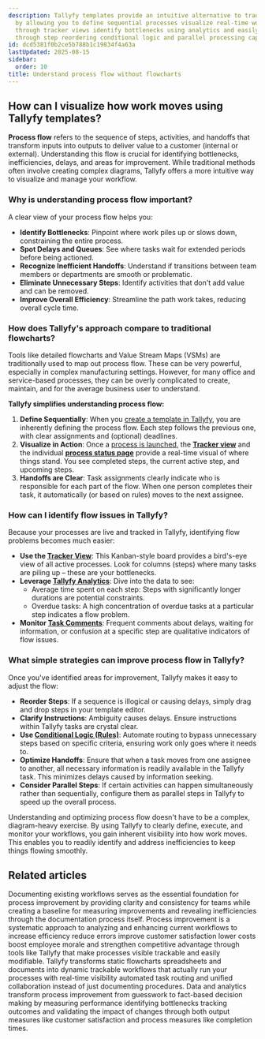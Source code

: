 ```yaml
---
description: Tallyfy templates provide an intuitive alternative to traditional flowcharts
  by allowing you to define sequential processes visualize real-time workflow status
  through tracker views identify bottlenecks using analytics and easily optimize flow
  through step reordering conditional logic and parallel processing capabilities.
id: dcd5381f0b2ce5b788b1c19834f4a63a
lastUpdated: 2025-08-15
sidebar:
  order: 10
title: Understand process flow without flowcharts
---
```


## How can I visualize how work moves using Tallyfy templates?

**Process flow** refers to the sequence of steps, activities, and handoffs that transform inputs into outputs to deliver value to a customer (internal or external). Understanding this flow is crucial for identifying bottlenecks, inefficiencies, delays, and areas for improvement. While traditional methods often involve creating complex diagrams, Tallyfy offers a more intuitive way to visualize and manage your workflow.

### Why is understanding process flow important?

A clear view of your process flow helps you:

-   **Identify Bottlenecks**: Pinpoint where work piles up or slows down, constraining the entire process.
-   **Spot Delays and Queues**: See where tasks wait for extended periods before being actioned.
-   **Recognize Inefficient Handoffs**: Understand if transitions between team members or departments are smooth or problematic.
-   **Eliminate Unnecessary Steps**: Identify activities that don't add value and can be removed.
-   **Improve Overall Efficiency**: Streamline the path work takes, reducing overall cycle time.

### How does Tallyfy's approach compare to traditional flowcharts?

Tools like detailed flowcharts and Value Stream Maps (VSMs) are traditionally used to map out process flow. These can be very powerful, especially in complex manufacturing settings. However, for many office and service-based processes, they can be overly complicated to create, maintain, and for the average business user to understand.

**Tallyfy simplifies understanding process flow:**

1.  **Define Sequentially**: When you [create a template in Tallyfy](/products/pro/documenting/templates/edit-templates/), you are inherently defining the process flow. Each step follows the previous one, with clear assignments and (optional) deadlines.
2.  **Visualize in Action**: Once a [process is launched](/products/pro/launching/), the **[Tracker view](/products/pro/tracking-and-tasks/tracker-view/)** and the individual **[process status page](/products/pro/tracking-and-tasks/tracker-view/how-can-i-manage-and-track-my-processes-on-tallyfy/)** provide a real-time visual of where things stand. You see completed steps, the current active step, and upcoming steps.
3.  **Handoffs are Clear**: Task assignments clearly indicate who is responsible for each part of the flow. When one person completes their task, it automatically (or based on rules) moves to the next assignee.

### How can I identify flow issues in Tallyfy?

Because your processes are live and tracked in Tallyfy, identifying flow problems becomes much easier:

-   **Use the [Tracker View](/products/pro/tracking-and-tasks/tracker-view/)**: This Kanban-style board provides a bird's-eye view of all active processes. Look for columns (steps) where many tasks are piling up – these are your bottlenecks.
-   **Leverage [Tallyfy Analytics](/products/pro/integrations/analytics/)**: Dive into the data to see:
    -   Average time spent on each step: Steps with significantly longer durations are potential constraints.
    -   Overdue tasks: A high concentration of overdue tasks at a particular step indicates a flow problem.
-   **Monitor [Task Comments](/products/pro/tracking-and-tasks/tasks/how-to-report-and-resolve-issues-in-tallyfy/)**: Frequent comments about delays, waiting for information, or confusion at a specific step are qualitative indicators of flow issues.

### What simple strategies can improve process flow in Tallyfy?

Once you've identified areas for improvement, Tallyfy makes it easy to adjust the flow:

-   **Reorder Steps**: If a sequence is illogical or causing delays, simply drag and drop steps in your template editor.
-   **Clarify Instructions**: Ambiguity causes delays. Ensure instructions within Tallyfy tasks are crystal clear.
-   **Use [Conditional Logic (Rules)](/products/pro/documenting/templates/automations/logic-explained/)**: Automate routing to bypass unnecessary steps based on specific criteria, ensuring work only goes where it needs to.
-   **Optimize Handoffs**: Ensure that when a task moves from one assignee to another, all necessary information is readily available in the Tallyfy task. This minimizes delays caused by information seeking.
-   **Consider Parallel Steps**: If certain activities can happen simultaneously rather than sequentially, configure them as parallel steps in Tallyfy to speed up the overall process.

Understanding and optimizing process flow doesn't have to be a complex, diagram-heavy exercise. By using Tallyfy to clearly define, execute, and monitor your workflows, you gain inherent visibility into how work moves. This enables you to readily identify and address inefficiencies to keep things flowing smoothly.


## Related articles
<CardGrid>
<LinkTitleCard header="<b>Process Improvement > Understand your current processes with Tallyfy</b>" href="/products/pro/tutorials/how-to/process-improvement/understanding-your-current-processes-with-tallyfy/" > Documenting existing workflows serves as the essential foundation for process improvement by providing clarity and consistency for teams while creating a baseline for measuring improvements and revealing inefficiencies through the documentation process itself. </LinkTitleCard>
<LinkTitleCard header="<b>Process Improvement > What is process improvement?</b>" href="/products/pro/tutorials/how-to/process-improvement/what-is-process-improvement/" > Process improvement is a systematic approach to analyzing and enhancing current workflows to increase efficiency reduce errors improve customer satisfaction lower costs boost employee morale and strengthen competitive advantage through tools like Tallyfy that make processes visible trackable and easily modifiable. </LinkTitleCard>
<LinkTitleCard header="<b>Tracking And Tasks > Problems with flowcharts and spreadsheets</b>" href="/products/pro/tracking-and-tasks/can-i-build-a-flowchart-in-tallyfy/" > Tallyfy transforms static flowcharts spreadsheets and documents into dynamic trackable workflows that actually run your processes with real-time visibility automated task routing and unified collaboration instead of just documenting procedures. </LinkTitleCard>
<LinkTitleCard header="<b>Process Improvement > Gather data and use Tallyfy analytics</b>" href="/products/pro/tutorials/how-to/process-improvement/gathering-data-and-using-tallyfy-analytics-for-insights/" > Data and analytics transform process improvement from guesswork to fact-based decision making by measuring performance identifying bottlenecks tracking outcomes and validating the impact of changes through both output measures like customer satisfaction and process measures like completion times. </LinkTitleCard>
</CardGrid>